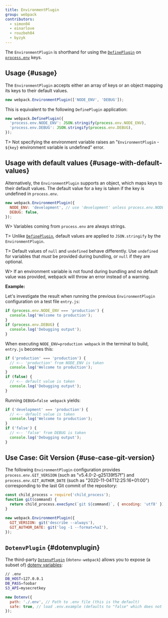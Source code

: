 ```yaml
---
title: EnvironmentPlugin
group: webpack
contributors:
  - simon04
  - einarlove
  - rouzbeh84
  - byzyk
---
```


The `EnvironmentPlugin` is shorthand for using the [`DefinePlugin`](/plugins/define-plugin) on [`process.env`](https://nodejs.org/api/process.html#process_process_env) keys.

## Usage {#usage}

The `EnvironmentPlugin` accepts either an array of keys or an object mapping its keys to their default values.

```javascript
new webpack.EnvironmentPlugin(['NODE_ENV', 'DEBUG']);
```

This is equivalent to the following `DefinePlugin` application:

```javascript
new webpack.DefinePlugin({
  'process.env.NODE_ENV': JSON.stringify(process.env.NODE_ENV),
  'process.env.DEBUG': JSON.stringify(process.env.DEBUG),
});
```

T> Not specifying the environment variable raises an "`EnvironmentPlugin` - `${key}` environment variable is undefined" error.

## Usage with default values {#usage-with-default-values}

Alternatively, the `EnvironmentPlugin` supports an object, which maps keys to their default values. The default value for a key is taken if the key is undefined in `process.env`.

```javascript
new webpack.EnvironmentPlugin({
  NODE_ENV: 'development', // use 'development' unless process.env.NODE_ENV is defined
  DEBUG: false,
});
```

W> Variables coming from `process.env` are always strings.

T> Unlike [`DefinePlugin`](/plugins/define-plugin), default values are applied to `JSON.stringify` by the `EnvironmentPlugin`.

T> Default values of `null` and `undefined` behave differently. Use `undefined` for variables that _must_ be provided during bundling, or `null` if they are optional.

W> If an environment variable is not found during bundling and no default value was provided, webpack will throw an error instead of a warning.

**Example:**

Let's investigate the result when running the previous `EnvironmentPlugin` configuration on a test file `entry.js`:

```javascript
if (process.env.NODE_ENV === 'production') {
  console.log('Welcome to production');
}
if (process.env.DEBUG) {
  console.log('Debugging output');
}
```

When executing `NODE_ENV=production webpack` in the terminal to build, `entry.js` becomes this:

```javascript
if ('production' === 'production') {
  // <-- 'production' from NODE_ENV is taken
  console.log('Welcome to production');
}
if (false) {
  // <-- default value is taken
  console.log('Debugging output');
}
```

Running `DEBUG=false webpack` yields:

```javascript
if ('development' === 'production') {
  // <-- default value is taken
  console.log('Welcome to production');
}
if ('false') {
  // <-- 'false' from DEBUG is taken
  console.log('Debugging output');
}
```

## Use Case: Git Version {#use-case-git-version}

The following `EnvironmentPlugin` configuration provides `process.env.GIT_VERSION` (such as "v5.4.0-2-g25139f57f") and `process.env.GIT_AUTHOR_DATE` (such as "2020-11-04T12:25:16+01:00") corresponding to the last Git commit of the repository:

```javascript
const child_process = require('child_process');
function git(command) {
  return child_process.execSync(`git ${command}`, { encoding: 'utf8' }).trim();
}

new webpack.EnvironmentPlugin({
  GIT_VERSION: git('describe --always'),
  GIT_AUTHOR_DATE: git('log -1 --format=%aI'),
});
```

## `DotenvPlugin` {#dotenvplugin}

The third-party [`DotenvPlugin`](https://github.com/mrsteele/dotenv-webpack) (`dotenv-webpack`) allows you to expose (a subset of) [dotenv variables](https://www.npmjs.com/package/dotenv):

```bash
// .env
DB_HOST=127.0.0.1
DB_PASS=foobar
S3_API=mysecretkey
```

```javascript
new Dotenv({
  path: './.env', // Path to .env file (this is the default)
  safe: true, // load .env.example (defaults to "false" which does not use dotenv-safe)
});
```
